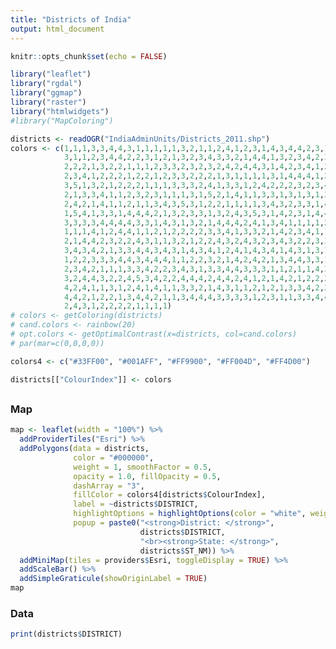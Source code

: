 ```yaml
---
title: "Districts of India"
output: html_document
---
```


<style>
    body .main-container {
        max-width: 100%;
        padding: 0;
        margin: 0;
    }
</style>

```r
knitr::opts_chunk$set(echo = FALSE)
```


```r
library("leaflet")
library("rgdal")
library("ggmap")
library("raster")
library("htmlwidgets")
#library("MapColoring")

districts <- readOGR("IndiaAdminUnits/Districts_2011.shp")
colors <- c(1,1,1,3,3,4,4,3,1,1,1,1,1,3,2,1,1,2,4,1,2,3,1,4,3,4,4,2,3,1,3,2,3,4,3,2,1,
            3,1,1,2,3,4,4,2,2,3,1,2,1,3,2,3,4,3,3,2,1,4,4,1,3,2,3,4,2,3,5,2,3,1,2,4,3,
            2,2,2,1,3,2,2,1,1,1,2,3,3,2,3,2,3,2,4,2,4,4,3,1,4,2,3,4,1,2,3,3,3,3,2,3,2,
            2,3,4,1,2,2,2,1,2,2,1,2,3,3,2,2,2,1,3,1,1,1,1,3,1,4,4,4,1,2,3,3,1,4,4,2,3,
            3,5,1,3,2,1,2,2,2,1,1,1,3,3,3,2,4,1,3,3,1,2,4,2,2,2,3,2,3,4,1,4,3,2,3,1,5,
            2,1,3,3,4,1,1,2,3,2,3,1,1,1,3,1,5,2,1,4,1,1,3,3,1,3,1,3,1,3,2,2,3,2,4,2,4,
            2,4,2,1,4,1,1,2,1,1,3,4,3,5,3,1,2,2,1,1,1,1,3,4,3,2,3,3,1,4,2,1,2,4,1,2,3,
            1,5,4,1,3,3,1,4,4,4,2,1,3,2,3,3,1,3,2,4,3,5,3,1,4,2,3,1,4,4,3,4,4,4,3,4,1,
            3,3,3,3,4,4,4,4,3,3,1,4,3,1,3,2,1,4,4,4,2,4,1,3,4,1,1,1,1,2,4,4,2,1,2,1,3,
            1,1,1,4,1,2,4,4,1,1,2,1,2,2,2,2,3,3,4,1,3,3,2,1,4,2,3,4,1,1,2,4,1,3,2,3,4,
            2,1,4,4,2,3,2,2,4,3,1,1,3,2,1,2,2,4,3,2,4,3,2,3,4,3,2,2,3,3,4,1,2,2,1,2,4,
            3,4,3,4,2,1,3,3,4,4,3,4,3,1,4,3,4,1,2,4,1,4,3,4,1,4,3,1,3,1,1,2,2,2,2,4,2,
            1,2,2,3,3,3,4,4,3,4,4,4,1,1,2,2,3,2,1,4,2,4,2,1,3,4,4,3,3,1,2,4,3,4,1,4,3,
            2,3,4,2,1,1,1,3,3,4,2,2,3,4,3,1,3,3,4,4,3,3,3,1,1,2,1,1,4,3,4,1,1,3,1,1,3,
            3,2,4,4,3,2,2,4,5,3,4,2,2,4,4,4,2,4,4,2,4,1,2,1,4,2,1,2,2,2,2,2,1,1,2,1,3,
            4,2,4,1,1,3,1,2,4,1,4,1,1,3,3,2,1,4,3,1,1,2,1,2,1,3,3,4,2,2,2,2,4,4,2,4,4,
            4,4,2,1,2,2,1,3,4,4,2,1,1,3,4,4,4,3,3,3,3,1,2,3,1,1,3,3,4,4,2,1,4,4,3,3,4,
            2,4,3,1,2,2,2,2,1,1,1,1)
# colors <- getColoring(districts)
# cand.colors <- rainbow(20)
# opt.colors <- getOptimalContrast(x=districts, col=cand.colors)
# par(mar=c(0,0,0,0))

colors4 <- c("#33FF00", "#001AFF", "#FF9900", "#FF004D", "#FF4D00")

districts[["ColourIndex"]] <- colors
```

## {.tabset .tabset-fade}
### Map

```r
map <- leaflet(width = "100%") %>% 
  addProviderTiles("Esri") %>% 
  addPolygons(data = districts, 
              color = "#000000", 
              weight = 1, smoothFactor = 0.5,
              opacity = 1.0, fillOpacity = 0.5,
              dashArray = "3",
              fillColor = colors4[districts$ColourIndex],
              label = ~districts$DISTRICT,
              highlightOptions = highlightOptions(color = "white", weight = 2),
              popup = paste0("<strong>District: </strong>",
                             districts$DISTRICT,
                             "<br><strong>State: </strong>",
                             districts$ST_NM)) %>%
  addMiniMap(tiles = providers$Esri, toggleDisplay = TRUE) %>% 
  addScaleBar() %>%
  addSimpleGraticule(showOriginLabel = TRUE)
map
```

### Data

```r
print(districts$DISTRICT)
```

